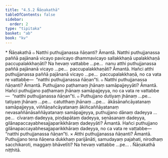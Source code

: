 ```yaml
---
title: "4.5.2 Ñāṇakathā"
tableOfContents: false
sidebar:
  order: 2
type: "tipitaka"
basket: "ab"
book: "kv"
---
```



<DynamicBreadcrumb />

<Paragraph type="center" book="kv">
* Ñāṇakathā
</Paragraph>

<Division number="863" book="kv">

<Paragraph number="2660" book="kv">
๐ Natthi puthujjanassa ñāṇanti? Āmantā. Natthi puthujjanassa paññā pajānanā vicayo pavicayo dhammavicayo sallakkhaṇā upalakkhaṇā paccupalakkhaṇāti? Na hevaṃ vattabbe …pe…  nanu atthi puthujjanassa paññā pajānanā vicayo …pe…  paccupalakkhaṇāti? Āmantā. Hañci atthi puthujjanassa paññā pajānanā vicayo …pe…  paccupalakkhaṇā, no ca vata re vattabbe—  “natthi puthujjanassa ñāṇan”ti.
</Paragraph>

</Division>
<Division number="864" book="kv">

<Paragraph number="2661" book="kv">
๐ Natthi puthujjanassa ñāṇanti? Āmantā. Puthujjano paṭhamaṃ jhānaṃ samāpajjeyyāti? Āmantā. Hañci puthujjano paṭhamaṃ jhānaṃ samāpajjeyya, no ca vata re vattabbe—  “natthi puthujjanassa ñāṇan”ti.
</Paragraph>

<Paragraph number="2662" book="kv">
๐ Puthujjano dutiyaṃ jhānaṃ …pe…  tatiyaṃ jhānaṃ …pe…  catutthaṃ jhānaṃ …pe…  ākāsānañcāyatanaṃ samāpajjeyya, viññāṇañcāyatanaṃ ākiñcaññāyatanaṃ nevasaññānāsaññāyatanaṃ samāpajjeyya, puthujjano dānaṃ dadeyya …pe…  cīvaraṃ dadeyya, piṇḍapātaṃ dadeyya, senāsanaṃ dadeyya, gilānapaccayabhesajjaparikkhāraṃ dadeyyāti? Āmantā. Hañci puthujjano gilānapaccayabhesajjaparikkhāraṃ dadeyya, no ca vata re vattabbe—  “natthi puthujjanassa ñāṇan”ti.
</Paragraph>

</Division>
<Division number="865" book="kv">

<Paragraph number="2663" book="kv">
× Atthi puthujjanassa ñāṇanti? Āmantā. Puthujjano tena ñāṇena dukkhaṃ parijānāti, samudayaṃ pajahati, nirodhaṃ sacchikaroti, maggaṃ bhāvetīti? Na hevaṃ vattabbe …pe… .

</Paragraph>
</Division>

<Paragraph number="2664" type="center" book="kv">
Ñāṇakathā niṭṭhitā.
</Paragraph>